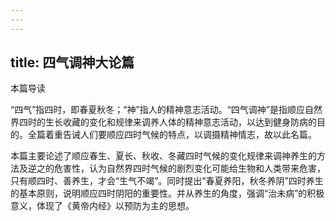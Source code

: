 ```yaml
---
---
---
```

title: 四气调神大论篇
---




本篇导读

“四气”指四时，即春夏秋冬；“神”指人的精神意志活动。“四气调神”是指顺应自然界四时的生长收藏的变化和规律来调养人体的精神意志活动，以达到健身防病的目的。全篇着重告诫人们要顺应四时气候的特点，以调摄精神情志，故以此名篇。

本篇主要论述了顺应春生、夏长、秋收、冬藏四时气候的变化规律来调神养生的方法及逆之的危害性，认为自然界四时气候的剧烈变化可能给生物和人类带来危害，只有顺四时、善养生，才会“生气不竭”。同时提出“春夏养阳，秋冬养阴”四时养生的基本原则，说明顺应四时阴阳的重要性。并从养生的角度，强调“治未病”的积极意义，体现了《黄帝内经》以预防为主的思想。